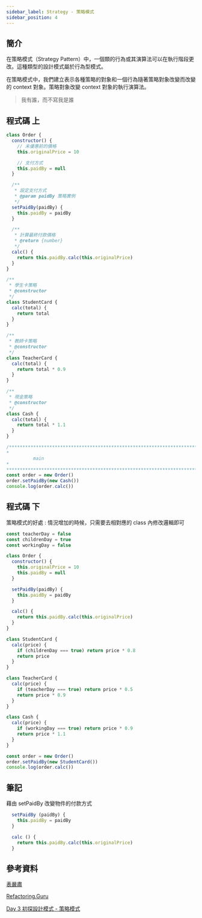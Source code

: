 ```yaml
---
sidebar_label: Strategy - 策略模式
sidebar_position: 4
---
```


## 簡介

在策略模式（Strategy Pattern）中，一個類的行為或其演算法可以在執行階段更改。這種類型的設計模式屬於行為型模式。

在策略模式中，我們建立表示各種策略的對象和一個行為隨著策略對象改變而改變的 context 對象。策略對象改變 context 對象的執行演算法。

> 我有誰，而不寫我是誰

## 程式碼 上

```js
class Order {
  constructor() {
    // 未優惠前的價格
    this.originalPrice = 10

    // 支付方式
    this.paidBy = null
  }

  /**
   * 設定支付方式
   * @param paidBy 策略實例
   */
  setPaidBy(paidBy) {
    this.paidBy = paidBy
  }

  /**
   * 計算最終付款價格
   * @return {number}
   */
  calc() {
    return this.paidBy.calc(this.originalPrice)
  }
}

/**
 * 學生卡策略
 * @constructor
 */
class StudentCard {
  calc(total) {
    return total
  }
}

/**
 * 教師卡策略
 * @constructor
 */
class TeacherCard {
  calc(total) {
    return total * 0.9
  }
}

/**
 * 現金策略
 * @constructor
 */
class Cash {
  calc(total) {
    return total * 1.1
  }
}

/********************************************************************************
*
          main
*
*********************************************************************************/
const order = new Order()
order.setPaidBy(new Cash())
console.log(order.calc())
```

## 程式碼 下

策略模式的好處 : 情況增加的時候，只需要去相對應的 class 內修改邏輯即可

```js
const teacherDay = false
const childrenDay = true
const workingDay = false

class Order {
  constructor() {
    this.originalPrice = 10
    this.paidBy = null
  }

  setPaidBy(paidBy) {
    this.paidBy = paidBy
  }

  calc() {
    return this.paidBy.calc(this.originalPrice)
  }
}

class StudentCard {
  calc(price) {
    if (childrenDay === true) return price * 0.8
    return price
  }
}

class TeacherCard {
  calc(price) {
    if (teacherDay === true) return price * 0.5
    return price * 0.9
  }
}

class Cash {
  calc(price) {
    if (workingDay === true) return price * 0.9
    return price * 1.1
  }
}

const order = new Order()
order.setPaidBy(new StudentCard())
console.log(order.calc())
```

## 筆記

藉由 setPaidBy 改變物件的付款方式

```js
  setPaidBy (paidBy) {
    this.paidBy = paidBy
  }

  calc () {
    return this.paidBy.calc(this.originalPrice)
  }
```

## 參考資料

[表嚴肅](https://biaoyansu.com/29.0)

[Refactoring.Guru](https://refactoringguru.cn/design-patterns/strategy)

[ Day 3 初探設計模式 - 策略模式 ](https://ithelp.ithome.com.tw/articles/10202506)

